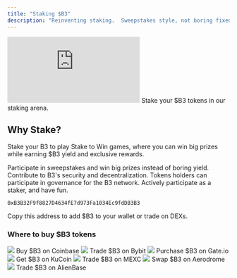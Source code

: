 ```yaml
---
title: "Staking $B3"
description: "Reinventing staking.  Sweepstakes style, not boring fixed yeild - use your $B3 to secure your stake in chance based games, where you can win big."
---
```



 <iframe
   className="w-full aspect-video rounded-xl mb-6"
    src="https://customer-gg6qs7nm5ue94t64.cloudflarestream.com/8d4fd9ab30d1002e5856a931a7e7dd05/iframe?muted=true&loop=true&autoplay=true&poster=https%3A%2F%2Fcustomer-gg6qs7nm5ue94t64.cloudflarestream.com%2F8d4fd9ab30d1002e5856a931a7e7dd05%2Fthumbnails%2Fthumbnail.jpg%3Ftime%3D%26height%3D600"
    title="Staking $B3"
    frameBorder="0"
  allow="accelerometer; autoplay; clipboard-write; encrypted-media; gyroscope; picture-in-picture"
  allowFullScreen
  ></iframe>

<Card title="Stake & win $B3" icon="coin" href="https://stake.b3.fun" horizontal>
  Stake your $B3 tokens in our staking arena.
</Card>

## Why Stake?
Stake your B3 to play Stake to Win games, where you can win big prizes while earning $B3 yield and exclusive rewards.

<CardGroup cols={2}>
<Card title="Earn Rewards" icon="coins">
  Participate in sweepstakes and win big prizes instead of boring yield.
</Card>

<Card title="Secure the Network" icon="shield">
  Contribute to B3's security and decentralization.
</Card>

<Card title="Governance Rights" icon="users">
  Tokens holders can participate in governance for the B3 network.
</Card>

<Card title="Low Risk" icon="gamepad">
  Actively participate as a staker, and have fun.
</Card>
</CardGroup>

```text Contract Address
0xB3B32F9f8827D4634fE7d973Fa1034Ec9fdDB3B3
```
Copy this address to add $B3 to your wallet or trade on DEXs.


### Where to buy $B3 tokens

<CardGroup cols={3}>
  <Card title="Coinbase" href="https://www.coinbase.com/price/b3-base" horizontal>
    <img src="/images/coinbase-logo.svg" className="w-full bg-black aspect-video object-contain rounded-lg p-2 my-3" />
    Buy $B3 on Coinbase
  </Card>

  <Card title="Bybit" href="https://www.bybit.com/en/trade/spot/B3/USDT" horizontal>
    <img src="/images/bybit-logo.svg" className="w-full bg-black aspect-video object-contain rounded-lg p-2 my-3" />
    Trade $B3 on Bybit
  </Card>

  <Card title="Gate.io" href="https://www.gate.io/trade/B3_USDT" horizontal>
    <img src="/images/gateio-logo.svg" className="w-full bg-black aspect-video object-contain rounded-lg p-2 my-3" />
    Purchase $B3 on Gate.io
  </Card>

  <Card title="KuCoin" href="https://trade.kucoin.com/B3-USDT?utm_source=community_partner_info" horizontal>
    <img src="/images/kucoin-logo.avif" className="w-full bg-black aspect-video object-contain rounded-lg p-2 my-3" />
    Get $B3 on KuCoin
  </Card>

  <Card title="MEXC" href="https://www.mexc.com/exchange/B3_USDT" horizontal>
    <img src="/images/mexc-logo.svg" className="w-full bg-black aspect-video object-contain rounded-lg p-2 my-3" />
    Trade $B3 on MEXC
  </Card>

  <Card title="Aerodrome" href="https://aerodrome.finance/swap?from=eth&to=0xb3b32f9f8827d4634fe7d973fa1034ec9fddb3b3&chain0=8453&chain1=8453" horizontal>
    <img src="/images/aerodrome-logo.svg" className="w-full bg-black aspect-video object-contain rounded-lg p-2 my-3" />
    Swap $B3 on Aerodrome
  </Card>

  <Card title="AlienBase" href="https://app.alienbase.xyz/?outputCurrency=0xB3B32F9f8827D4634fE7d973Fa1034Ec9fddb3B3&chainId=8453" horizontal>
    <img src="/images/alienbase-logo.svg" className="w-full bg-black aspect-video object-contain rounded-lg p-2 my-3" />
    Trade $B3 on AlienBase
  </Card>
</CardGroup>


